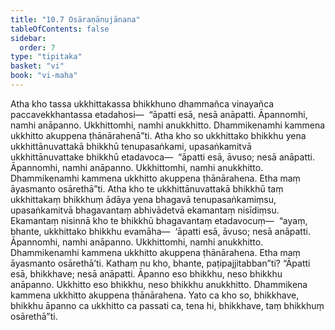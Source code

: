 ```yaml
---
title: "10.7 Osāraṇānujānana"
tableOfContents: false
sidebar:
  order: 7
type: "tipitaka"
basket: "vi"
book: "vi-maha"
---
```



<DynamicBreadcrumb />

<Division number="474" book="vi-maha">

<Paragraph number="2014" book="vi-maha">
Atha kho tassa ukkhittakassa bhikkhuno dhammañca vinayañca paccavekkhantassa etadahosi—  “āpatti esā, nesā anāpatti. Āpannomhi, namhi anāpanno. Ukkhittomhi, namhi anukkhitto. Dhammikenamhi kammena ukkhitto akuppena ṭhānārahenā”ti. Atha kho so ukkhittako bhikkhu yena ukkhittānuvattakā bhikkhū tenupasaṅkami, upasaṅkamitvā ukkhittānuvattake bhikkhū etadavoca—  “āpatti esā, āvuso; nesā anāpatti. Āpannomhi, namhi anāpanno. Ukkhittomhi, namhi anukkhitto. Dhammikenamhi kammena ukkhitto akuppena ṭhānārahena. Etha maṃ āyasmanto osārethā”ti. Atha kho te ukkhittānuvattakā bhikkhū taṃ ukkhittakaṃ bhikkhuṃ ādāya yena bhagavā tenupasaṅkamiṃsu, upasaṅkamitvā bhagavantaṃ abhivādetvā ekamantaṃ nisīdiṃsu. Ekamantaṃ nisinnā kho te bhikkhū bhagavantaṃ etadavocuṃ—  “ayaṃ, bhante, ukkhittako bhikkhu evamāha—  ‘āpatti esā, āvuso; nesā anāpatti. Āpannomhi, namhi anāpanno. Ukkhittomhi, namhi anukkhitto. Dhammikenamhi kammena ukkhitto akuppena ṭhānārahena. Etha maṃ āyasmanto osārethā’ti. Kathaṃ nu kho, bhante, paṭipajjitabban”ti? “Āpatti esā, bhikkhave; nesā anāpatti. Āpanno eso bhikkhu, neso bhikkhu anāpanno. Ukkhitto eso bhikkhu, neso bhikkhu anukkhitto. Dhammikena kammena ukkhitto akuppena ṭhānārahena. Yato ca kho so, bhikkhave, bhikkhu āpanno ca ukkhitto ca passati ca, tena hi, bhikkhave, taṃ bhikkhuṃ osārethā”ti.
</Paragraph>
</Division>